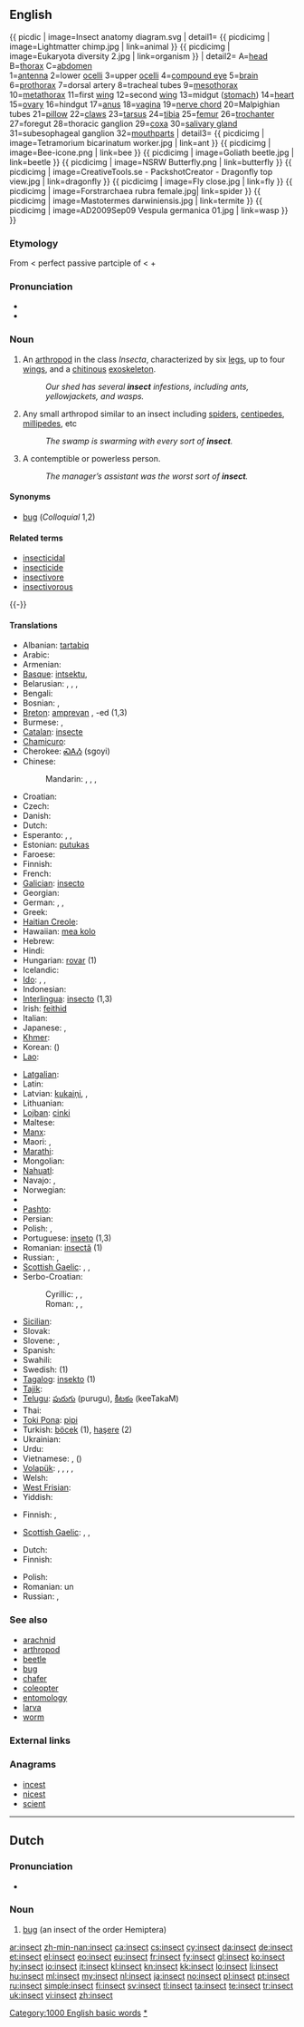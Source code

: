 ==English==
{{ picdic
| image=Insect anatomy diagram.svg
| detail1=
{{ picdicimg | image=Lightmatter chimp.jpg | link=animal }}
{{ picdicimg | image=Eukaryota diversity 2.jpg | link=organism }}
| detail2=
A=[[head]]
B=[[thorax]]
C=[[abdomen]]<br>
1=[[antenna]]
2=lower [[ocelli]]
3=upper [[ocelli]]
4=[[compound eye]]
5=[[brain]]
6=[[prothorax]]
7=dorsal artery
8=tracheal tubes
9=[[mesothorax]]
10=[[metathorax]]
11=first [[wing]]
12=second [[wing]]
13=midgut ([[stomach]])
14=[[heart]]
15=[[ovary]]
16=hindgut
17=[[anus]]
18=[[vagina]]
19=[[nerve chord]]
20=Malpighian tubes
21=[[pillow]]
22=[[claw]]s
23=[[tarsus]]
24=[[tibia]]
25=[[femur]]
26=[[trochanter]]
27=foregut
28=thoracic ganglion
29=[[coxa]]
30=[[salivary gland]]
31=subesophageal ganglion
32=[[mouthpart]]s
| detail3=
{{ picdicimg | image=Tetramorium bicarinatum worker.jpg | link=ant }}
{{ picdicimg | image=Bee-icone.png | link=bee }}
{{ picdicimg | image=Goliath beetle.jpg | link=beetle }}
{{ picdicimg | image=NSRW Butterfly.png | link=butterfly }}
{{ picdicimg | image=CreativeTools.se - PackshotCreator - Dragonfly top view.jpg | link=dragonfly }}
{{ picdicimg | image=Fly close.jpg | link=fly }}
{{ picdicimg | image=Forstrarchaea rubra female.jpg| link=spider }} <!-- insect, colloquial -->
{{ picdicimg | image=Mastotermes darwiniensis.jpg | link=termite }}
{{ picdicimg | image=AD2009Sep09 Vespula germanica 01.jpg | link=wasp }}
}}

===Etymology===
From {{etyl|la|en}} {{term|insectum||cut up|lang=la}} < perfect passive partciple of {{term|inseco|insecō|I cut up|lang=la}} < {{term|in-||lang=la}} + {{term|seco|secō|I cut|lang=la}}

===Pronunciation===
* {{audio|en-us-insect.ogg|Audio (US)}}
* {{rhymes|ɛkt}}

===Noun===
{{en-noun}}

# An [[arthropod]] in the class ''Insecta'', characterized by six [[leg]]s, up to four [[wing]]s, and a [[chitin]]ous [[exoskeleton]].
#: ''Our shed has several '''insect''' infestions, including ants, yellowjackets, and wasps.''
# {{colloquial}} Any small arthropod similar to an insect including [[spider]]s, [[centipede]]s, [[millipede]]s, etc
#: ''The swamp is swarming with every sort of '''insect'''.''
# A contemptible or powerless person.
#: ''The manager’s assistant was the worst sort of '''insect'''.''

====Synonyms====
* [[bug]] (''Colloquial'' 1,2)

====Related terms====
* [[insecticidal]]
* [[insecticide]]
* [[insectivore]]
* [[insectivorous]]

{{-}}

====Translations====
{{trans-top|arthropod}}
* Albanian: [[tartabiq]]
* Arabic: {{t-|ar|حشرة|f|alt=حَشَرة|tr=Hashara}}
* Armenian: {{t-|hy|միջատ|tr=miǰat}}
* [[Basque]]: [[intsektu]], {{t-|eu|zomorro|xs=Basque}}
* Belarusian: {{t|be|насякомае|n|tr=nasjakómaje|sc=Cyrl}}, {{t|be|казурка|f|tr=kazúrka|sc=Cyrl}}, {{t|be|вусяк|m|tr=vusják|sc=Cyrl}}, {{t|be|гмыз|m|tr=hmyz|sc=Cyrl}}
* Bengali: {{t|bn|পোকা|tr=poka|sc=Beng}}
* Bosnian: {{t-|bs|insekt|m}}, {{t-|bs|buba|f}}
* [[Breton]]: [[amprevan]] {{m}}, -ed {{p}} (1,3)<!--Are numbers here even needed anymore? (not needed if you copy to the #3 section)-->
* Burmese: {{t|my|ပိုး|tr=pó|sc=Mymr}}, {{t|my|အင်းဆက်|tr=í̃-sʰeʔ|sc=Mymr}}
* [[Catalan]]: [[insecte]]
* [[Chamicuro]]: {{tø|ccc|sokajsu}}
* Cherokee: [[ᏍᎪᏱ]] (sgoyi)
* Chinese:
*: Mandarin: {{t|zh|昆蟲|sc=Hani}}, {{t|zh|昆虫|tr=[[kūnchóng]]|sc=Hani}}, {{t|zh|蟲子|sc=Hani}}, {{t|zh|虫子|tr=chóngzi|sc=Hani}}
* Croatian: {{t-|hr|kukac|m|alt=kúkac}}
* Czech: {{t|cs|hmyz|m}} <!-- (1,2) Numbers? Still? (not needed if you copy to the #2 section)-->
* Danish: {{t-|da|insekt}}
* Dutch: {{t|nl|insect|n}}
* Esperanto: {{qualifier|male or female}} {{t-|eo|insekto|xs=Esperanto}}, {{qualifier|male}} {{t|eo|virinsekto|xs=Esperanto}}, {{qualifier|female}} {{t|eo|insektino|xs=Esperanto}}
* Estonian: [[putukas]]
* Faroese: {{t-|fo|skordýr|xs=Faroese}}
* Finnish: {{t+|fi|hyönteinen}}
* French: {{t|fr|insecte|m}}
* [[Galician]]: [[insecto]]
* Georgian: {{t-|ka|მწერი|tr=mts‘eri|sc=Geor|xs=Georgian}}
* German: {{t+|de|Insekt|n}}, {{t-|de|Kerbtier|n}}, {{t+|de|Kerf|m}}
* Greek: {{t|el|έντομο|n|tr=éntomo|sc=Grek}}
* [[Haitian Creole]]: {{tø|ht|ensèk}}
* Hawaiian: [[mea kolo]]
* Hebrew: {{t+|he|חרק|m|tr=kharák}}
* Hindi: {{t|hi|कीड़ा|m|tr=kīṛā|sc=Deva}}
* Hungarian: [[rovar]] (1)
* Icelandic: {{t+|is|skordýr|n}}
* [[Ido]]: {{qualifier|male or female}} {{t|io|insekto}}, {{qualifier|male}} {{t|io|insektulo}}, {{qualifier|female}} {{t|io|insektino}}
* Indonesian: {{t+|id|serangga|xs=Indonesian}}
* [[Interlingua]]: [[insecto]] (1,3)
* Irish: [[feithid]]
* Italian: {{t+|it|insetto}}
* Japanese: {{t|ja|昆虫|tr=こんちゅう, konchū|sc=Jpan}}, {{t|ja|虫|tr=[[むし]], mushi|sc=Jpan}}
* [[Khmer]]: {{t|km|សត្វល្អិត|tr=sat l’ǝt|sc=Khmr}}
* Korean: {{t|ko|곤충|tr=gonchung|sc=Kore}} ({{t|ko|昆蟲|sc=Kore}})
* [[Lao]]: {{t|lo|ແມງໄມ້|tr=mɛ́ːŋmâi|sc=Laoo}}
{{trans-mid}}
* [[Latgalian]]: {{tø|ltg|kustūneits|m}}
* Latin: {{t-|la|insectum|n|alt=īnsectum}}
* Latvian: [[kukaiņi]], {{t|lv|kukainis|m}}, {{t|lv|insekts|m}}
* Lithuanian: {{t-|lt|vabzdys|m|xs=Lithuanian}}
* [[Lojban]]: [[cinki]]
* Maltese: {{t-|mt|insett|m|xs=Maltese}}
* [[Manx]]: {{t-|gv|beisteig|xs=Manx}}
* Maori: {{t|mi|pēpeke}}, {{t|mi|mū}}
* [[Marathi]]: {{t|mr|कीड़ा|tr=kīṛā|sc=Deva}}
* Mongolian: {{t-|mn|шавьж|tr=šav'ž|sc=Cyrl|xs=Mongolian}}
* [[Nahuatl]]: {{t|nah|yolkatsin|xs=Nahuatl}}
* Navajo: {{tø|nv|chʼosh bijáád hastání}}, {{tø|nv|chʼosh}}
* Norwegian: {{t+|no|insekt|n}}
* {{trreq|ang}}
* [[Pashto]]: {{t|ps|حشره|f|tr=hašará|sc=ps-Arab}}
* Persian: {{t|fa|حشره|tr=hašare|sc=fa-Arab}}
* Polish: {{t|pl|owad|m}}, {{t|pl|robak|m}}
* Portuguese: [[inseto]] {{m}} (1,3)
* Romanian: [[insectă]] {{f}} (1)
* Russian: {{t+|ru|насекомое|n|tr=nasekómoje}}, {{qualifier|colloquial}} {{t|ru|букашка|f|tr=bukáška|sc=Cyrl}}
* [[Scottish Gaelic]]: {{t|gd|meanbh-fhrìde|f}}, {{t|gd|frìde|f}}, {{t|gd|biastag|f}}
* Serbo-Croatian:
*: Cyrillic: {{t|sh|инсект|m}}, {{t|sh|буба|f}}, {{t|sh|кукац|m}}
*: Roman: {{t|sh|insekt|m}}, {{t|sh|buba|f}}, {{t|sh|kukac|m}}
* [[Sicilian]]: {{t|scn|insettu|m|xs=Sicilian}}
* Slovak: {{t-|sk|hmyz}}
* Slovene: {{t|sl|žuželka|f}}, {{t|sl|insekt|m}}
* Spanish: {{t+|es|insecto|m}}
* Swahili: {{t+|sw|mdudu|xs=Swahili}}
* Swedish: {{t|sv|insekt|c}} (1)
* [[Tagalog]]: [[insekto]] {{f}} (1)
* [[Tajik]]: {{t|tg|ҳашара|tr=hašara|sc=Cyrl}}
* [[Telugu]]: [[పురుగు]] (purugu), [[కీటకం]] (keeTakaM)
* Thai: {{t-|th|แมลง|tr=maelong}}
* [[Toki Pona]]: [[pipi]]
* Turkish: [[böcek]] (1), [[haşere]] (2)
* Ukrainian: {{t+|uk|комаха|f|tr=komáxa|sc=Cyrl}}
* Urdu: {{t|ur|کیڑا|m|tr=kīṛā|sc=ur-Arab}}
* Vietnamese: {{t+|vi|sâu bọ|xs=Vietnamese}}, {{t+|vi|côn trùng|xs=Vietnamese}} ({{t|vi|昆蟲}})
* [[Volapük]]: {{qualifier|male or female}} {{t|vo|näsäk}}, {{qualifier|male}} {{t|vo|hinäsäk}}, {{qualifier|female}} {{t|vo|jinäsäk}}, {{qualifier|obsolete}} {{t|vo|sök}}, {{qualifier|obsolete}} {{t|vo|lunim}}
* Welsh: {{t+|cy|pryfyn|xs=Welsh}}
* [[West Frisian]]: {{t|fy|ynsekt|xs=West Frisian}}
* Yiddish: {{t-|yi|אינסעקט|m|tr=insekt, inssekt|xs=Yiddish}}
{{trans-bottom}}

{{trans-top|colloquial: any small arthropod}}
* Finnish: {{t+|fi|ötökkä}}, {{t|fi|öttiäinen}}
{{trans-mid}}
* [[Scottish Gaelic]]: {{t|gd|meanbh-fhrìde|f}}, {{t|gd|frìde|f}}, {{t|gd|biastag|f}}
{{trans-bottom}}

{{trans-top|contemptible or powerless person}}
* Dutch: {{t|nl|nietsnut}}
* Finnish: {{t|fi|nilviäinen}}
{{trans-mid}}
* Polish: {{t|pl|zero|n}}
* Romanian:  un {{t|ro|nimic}}
* Russian: {{t|ru|ничтожество|n|tr=ničtóžestvo|sc=Cyrl}}, {{t|ru|ноль|m|tr=nol'|sc=Cyrl}}
{{trans-bottom}}

===See also===
* [[arachnid]]
* [[arthropod]]
* [[beetle]]
* [[bug]]
* [[chafer]]
* [[coleopter]]
* [[entomology]]
* [[larva]]
* [[worm]]

===External links===
{{projectlinks
|pedia
|species
|page2=insecta
|quote
|commons}}

===Anagrams===
* [[incest#English|incest]]
* [[nicest#English|nicest]]
* [[scient#English|scient]]

[[Category:1000 English basic words]]
[[Category:en:Insects|*]]

----

==Dutch==
{{wikipedia|lang=nl}}

===Pronunciation===
* {{audio|Nl-insect.ogg|Audio}}

===Noun===
{{infl|nl|noun|g=n}}

# [[bug]] (an insect of the order Hemiptera)

{{tbot entry|Dutch|bug|2010|March|nl}}

[[ar:insect]]
[[zh-min-nan:insect]]
[[ca:insect]]
[[cs:insect]]
[[cy:insect]]
[[da:insect]]
[[de:insect]]
[[et:insect]]
[[el:insect]]
[[eo:insect]]
[[eu:insect]]
[[fr:insect]]
[[fy:insect]]
[[gl:insect]]
[[ko:insect]]
[[hy:insect]]
[[io:insect]]
[[it:insect]]
[[kl:insect]]
[[kn:insect]]
[[kk:insect]]
[[lo:insect]]
[[li:insect]]
[[hu:insect]]
[[ml:insect]]
[[my:insect]]
[[nl:insect]]
[[ja:insect]]
[[no:insect]]
[[pl:insect]]
[[pt:insect]]
[[ru:insect]]
[[simple:insect]]
[[fi:insect]]
[[sv:insect]]
[[tl:insect]]
[[ta:insect]]
[[te:insect]]
[[tr:insect]]
[[uk:insect]]
[[vi:insect]]
[[zh:insect]]
